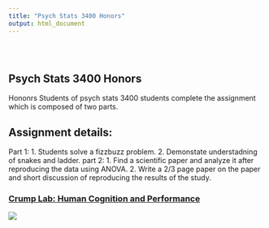 ```yaml
---
title: "Psych Stats 3400 Honors"
output: html_document
---
```


<style type="text/css">
.title {
  display: none;
}

#getting-started img {
  margin-right: 10px;
}

</style>

<div class="row" style="padding-top: 30px;">
<div class="col-sm-6">

# **Psych Stats 3400 Honors**

Hononrs Students of psych stats 3400 students complete the assignment which is composed of two parts.

## Assignment details:
Part 1:
1. Students solve a fizzbuzz problem. 
2. Demonstate understadning of snakes and ladder. 
part 2: 
1. Find a scientific paper and analyze it after reproducing the data using ANOVA. 
2. Write a 2/3 page paper on the paper and short discussion of reproducing the results of the study. 


</div>
<div class="col-sm-6">

### [Crump Lab: Human Cognition and Performance](https://crumplab.github.io)

<a href = "https://crumplab.github.io">
![](images/logo.png)
</a>
</div>
